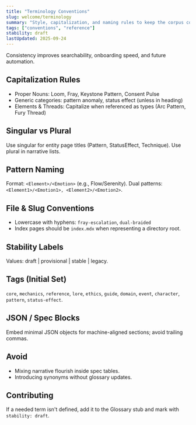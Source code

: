 ```yaml
---
title: "Terminology Conventions"
slug: welcome/terminology
summary: "Style, capitalization, and naming rules to keep the corpus consistent."
tags: ["conventions", "reference"]
stability: draft
lastUpdated: 2025-09-24
---
```


Consistency improves searchability, onboarding speed, and future automation.

## Capitalization Rules

- Proper Nouns: Loom, Fray, Keystone Pattern, Consent Pulse
- Generic categories: pattern anomaly, status effect (unless in heading)
- Elements & Threads: Capitalize when referenced as types (Arc Pattern, Fury Thread)

## Singular vs Plural

Use singular for entity page titles (Pattern, StatusEffect, Technique). Use plural in narrative lists.

## Pattern Naming

Format: `<Element>/<Emotion>` (e.g., Flow/Serenity). Dual patterns: `<Element1>/<Emotion1>, <Element2>/<Emotion2>`.

## File & Slug Conventions

- Lowercase with hyphens: `fray-escalation`, `dual-braided`
- Index pages should be `index.mdx` when representing a directory root.

## Stability Labels

Values: draft | provisional | stable | legacy.

## Tags (Initial Set)

`core`, `mechanics`, `reference`, `lore`, `ethics`, `guide`, `domain`, `event`, `character`, `pattern`, `status-effect`.

## JSON / Spec Blocks

Embed minimal JSON objects for machine-aligned sections; avoid trailing commas.

## Avoid

- Mixing narrative flourish inside spec tables.
- Introducing synonyms without glossary updates.

## Contributing

If a needed term isn't defined, add it to the Glossary stub and mark with `stability: draft`.
